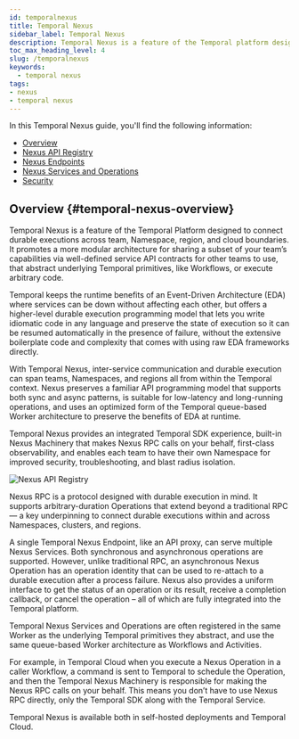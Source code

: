 ```yaml
---
id: temporalnexus
title: Temporal Nexus
sidebar_label: Temporal Nexus
description: Temporal Nexus is a feature of the Temporal platform designed to connect durable executions across team, namespace, region, and cloud boundaries. It promotes a more modular architecture for sharing a subset of your team’s capabilities via well-defined service API contracts for other teams to use, that abstract underlying Temporal primitives, like Workflows, or execute arbitrary code.
toc_max_heading_level: 4
slug: /temporalnexus
keywords:
  - temporal nexus 
tags:
- nexus
- temporal nexus
---
```


In this Temporal Nexus guide, you'll find the following information:
- [Overview](#temporal-nexus-overview)
- [Nexus API Registry](/temporalnexus/nexus-api-registry)
- [Nexus Endpoints](/temporalnexus/nexus-endpoints)
- [Nexus Services and Operations](/temporalnexus/nexus-services-operations)
- [Security](/temporalnexus/security)

## Overview {#temporal-nexus-overview}
Temporal Nexus is a feature of the Temporal Platform designed to connect durable executions across team, Namespace, region, and cloud boundaries. 
It promotes a more modular architecture for sharing a subset of your team’s capabilities via well-defined service API contracts for other teams to use, that abstract underlying Temporal primitives, like Workflows, or execute arbitrary code.

Temporal keeps the runtime benefits of an Event-Driven Architecture (EDA) where services can be down without affecting each other, but offers a higher-level durable execution programming model that lets you write idiomatic code in any language and preserve the state of execution so it can be resumed automatically in the presence of failure, without the extensive boilerplate code and complexity that comes with using raw EDA frameworks directly.

With Temporal Nexus, inter-service communication and durable execution can span teams, Namespaces, and regions all from within the Temporal context. 
Nexus preserves a familiar API programming model that supports both sync and async patterns, is suitable for low-latency and long-running operations, and uses an optimized form of the Temporal queue-based Worker architecture to preserve the benefits of EDA at runtime.

Temporal Nexus provides an integrated Temporal SDK experience, built-in Nexus Machinery that makes Nexus RPC calls on your behalf, first-class observability, and enables each team to have their own Namespace for improved security, troubleshooting, and blast radius isolation.

![Nexus API Registry](/img/nexusapiregistry.png)

Nexus RPC is a protocol designed with durable execution in mind. 
It supports arbitrary-duration Operations that extend beyond a traditional RPC — a key underpinning to connect durable executions within and across Namespaces, clusters, and regions.

A single Temporal Nexus Endpoint, like an API proxy, can serve multiple Nexus Services. Both synchronous and asynchronous operations are supported. 
However, unlike traditional RPC, an asynchronous Nexus Operation has an operation identity that can be used to re-attach to a durable execution after a process failure. 
Nexus also provides a uniform interface to get the status of an operation or its result, receive a completion callback, or cancel the operation – all of which are fully integrated into the Temporal platform.

Temporal Nexus Services and Operations are often registered in the same Worker as the underlying Temporal primitives they abstract, and use the same queue-based Worker architecture as Workflows and Activities.

For example, in Temporal Cloud when you execute a Nexus Operation in a caller Workflow, a command is sent to Temporal to schedule the Operation, and then the Temporal Nexus Machinery is responsible for making the Nexus RPC calls on your behalf. 
This means you don’t have to use Nexus RPC directly, only the Temporal SDK along with the Temporal Service.

Temporal Nexus is available both in self-hosted deployments and Temporal Cloud. 
